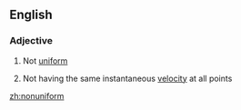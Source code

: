 ==English==

===Adjective===
{{en-adj}}

# Not [[uniform]]
# {{context|of a flow}} Not having the same instantaneous [[velocity]] at all points

[[zh:nonuniform]]